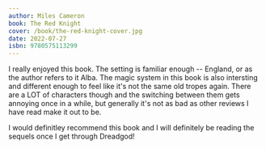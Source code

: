 ```yaml
---
author: Miles Cameron
book: The Red Knight
cover: /book/the-red-knight-cover.jpg
date: 2022-07-27
isbn: 9780575113299
---
```


I really enjoyed this book. The setting is familiar enough -- England, or as the author refers to it Alba. The magic system in this book is also intersting and different enough to feel like it's not the same old tropes again. There are a LOT of characters though and the switching between them gets annoying once in a while, but generally it's not as bad as other reviews I have read make it out to be.

I would definitley recommend this book and I will definitely be reading the sequels once I get through Dreadgod!
